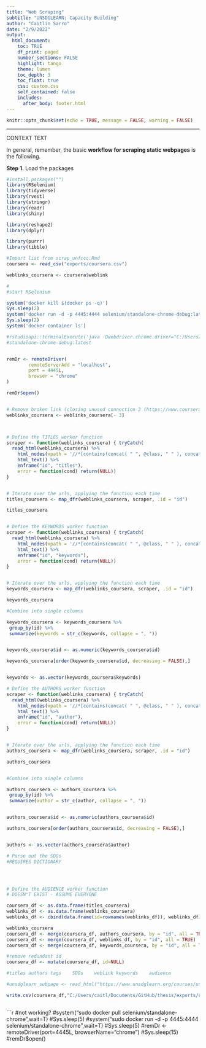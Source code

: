 ```yaml
---
title: "Web Scraping"
subtitle: "UNSDGLEARN: Capacity Building"
author: "Caitlin Sarro"
date: "2/9/2022"
output: 
  html_document:
    toc: TRUE
    df_print: paged
    number_sections: FALSE
    highlight: tango
    theme: lumen
    toc_depth: 3
    toc_float: true
    css: custom.css 
    self_contained: false
    includes:
      after_body: footer.html
---
```


```r
knitr::opts_chunk$set(echo = TRUE, message = FALSE, warning = FALSE)
```
***
CONTEXT TEXT

In general, remember, the basic **workflow for scraping static webpages** is the following.

**Step 1.** Load the packages

```r
#install.packages("")
library(RSelenium)
library(tidyverse)
library(rvest)
library(stringr)
library(readr)
library(shiny)

library(reshape2)
library(dplyr)

library(purrr)
library(tibble)

```


```r
#Import list from scrap_unfccc.Rmd
coursera <- read_csv("exports/coursera.csv")

weblinks_coursera <- coursera$weblink
```

```r
#
#start RSelenium

system('docker kill $(docker ps -q)')
Sys.sleep(2)
system('docker run -d -p 4445:4444 selenium/standalone-chrome-debug:latest')
Sys.sleep(2)
system('docker container ls')

#rstudioapi::terminalExecute('java -Dwebdriver.chrome.driver="C:/Users/caitl/Documents/R #Files/selenium/chromedriver.exe" -jar "C:/Users/caitl/Documents/R #Files/selenium/selenium-server-standalone-3.141.59.jar" -port 4567')
#standalone-chrome-debug:latest


remDr <- remoteDriver(
        remoteServerAdd = "localhost",
        port = 4445L,
        browser = "chrome" 
)

remDr$open()



```
```r


# Remove broken link (closing unused connection 3 (https://www.coursera.org/learn/biological-diversity))
weblinks_coursera <- weblinks_coursera[- 3] 



# Define the TITLES worker function
scraper <- function(weblinks_coursera) { tryCatch(
  read_html(weblinks_coursera) %>% 
    html_nodes(xpath = '//*[contains(concat( " ", @class, " " ), concat( " ", "banner-title-without--subtitle", " " ))]') %>% 
    html_text() %>% 
    enframe("id", "titles"),
    error = function(cond) return(NULL))
}


# Iterate over the urls, applying the function each time
titles_coursera <- map_dfr(weblinks_coursera, scraper, .id = "id")

titles_coursera



```

```r


# Define the KEYWORDS worker function
scraper <- function(weblinks_coursera) { tryCatch(
  read_html(weblinks_coursera) %>% 
    html_nodes(xpath = '//*[contains(concat( " ", @class, " " ), concat( " ", "description", " " ))]//p') %>% 
    html_text() %>% 
    enframe("id", "keywords"),
    error = function(cond) return(NULL))
}


# Iterate over the urls, applying the function each time
keywords_coursera <- map_dfr(weblinks_coursera, scraper, .id = "id")

keywords_coursera

#Combine into single columns

keywords_coursera <- keywords_coursera %>%
 group_by(id) %>%
 summarize(keywords = str_c(keywords, collapse = ", "))


keywords_coursera$id <- as.numeric(keywords_coursera$id)

keywords_coursera[order(keywords_coursera$id, decreasing = FALSE),] 


keywords <- as.vector(keywords_coursera$keywords)

```

```r

# Define the AUTHORS worker function
scraper <- function(weblinks_coursera) { tryCatch(
  read_html(weblinks_coursera) %>% 
    html_nodes(xpath = '//*[contains(concat( " ", @class, " " ), concat( " ", "rc-Partner__title", " " ))]') %>% 
    html_text() %>% 
    enframe("id", "author"),
    error = function(cond) return(NULL))
}


# Iterate over the urls, applying the function each time
authors_coursera <- map_dfr(weblinks_coursera, scraper, .id = "id")

authors_coursera


#Combine into single columns

authors_coursera <- authors_coursera %>%
 group_by(id) %>%
 summarize(author = str_c(author, collapse = ", "))


authors_coursera$id <- as.numeric(authors_coursera$id)

authors_coursera[order(authors_coursera$id, decreasing = FALSE),] 


authors <- as.vector(authors_coursera$author)


```


```r
# Parse out the SDGs
#REQUIRES DICTIONARY 





```

```r

# Define the AUDIENCE worker function
# DOESN'T EXIST - ASSUME EVERYONE


```



```r
 
coursera_df <- as.data.frame(titles_coursera)
weblinks_df <- as.data.frame(weblinks_coursera) 
weblinks_df <- cbind(data.frame(id=rownames(weblinks_df)), weblinks_df)

weblinks_coursera
coursera_df <- merge(coursera_df, authors_coursera, by = "id", all = TRUE)
coursera_df <- merge(coursera_df, weblinks_df, by = "id", all = TRUE)
coursera_df <- merge(coursera_df, keywords_coursera, by = "id", all = TRUE)

#remove redundant id
coursera_df <- mutate(coursera_df, id=NULL)

#titles	authors	tags	SDGs	weblink	keywords	audience

```



```r

#unsdglearn_subpage <- read_html("https://www.unsdglearn.org/courses/unido-industrial-analytics-platform-iap/")
```




```r


write.csv(coursera_df,"C:/Users/caitl/Documents/GitHub/thesis/exports/coursera_c.csv", row.names = TRUE)



```

```r
#not working?
#system("sudo docker pull selenium/standalone-chrome",wait=T)
#Sys.sleep(5)
#system("sudo docker run -d -p 4445:4444 selenium/standalone-chrome",wait=T)
#Sys.sleep(5)
#remDr <- remoteDriver(port=4445L, browserName="chrome")
#Sys.sleep(15)
#remDr$open()

